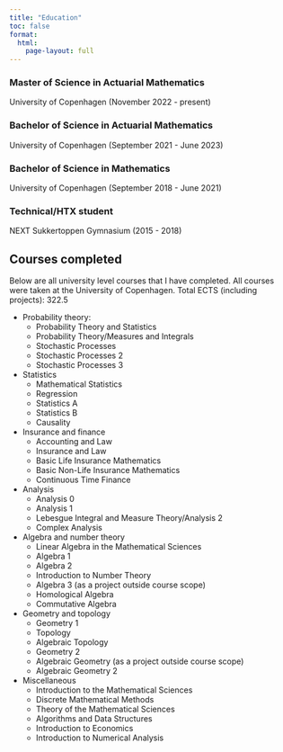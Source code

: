 ```yaml
---
title: "Education"
toc: false
format: 
  html:
    page-layout: full
---
```


### Master of Science in Actuarial Mathematics 
University of Copenhagen (November 2022 - present)

### Bachelor of Science in Actuarial Mathematics 
University of Copenhagen (September 2021 - June 2023)

### Bachelor of Science in Mathematics 
University of Copenhagen (September 2018 - June 2021)

### Technical/HTX student 
NEXT Sukkertoppen Gymnasium (2015 - 2018)

## Courses completed

Below are all university level courses that I have completed. All courses were taken at the University of Copenhagen. Total ECTS (including projects): 322.5

* Probability theory:
    + Probability Theory and Statistics
    + Probability Theory/Measures and Integrals
    + Stochastic Processes
    + Stochastic Processes 2
    + Stochastic Processes 3

* Statistics
    + Mathematical Statistics
    + Regression
    + Statistics A
    + Statistics B
    + Causality

* Insurance and finance
    + Accounting and Law
    + Insurance and Law
    + Basic Life Insurance Mathematics
    + Basic Non-Life Insurance Mathematics
    + Continuous Time Finance
    
* Analysis
    + Analysis 0
    + Analysis 1
    + Lebesgue Integral and Measure Theory/Analysis 2
    + Complex Analysis
* Algebra and number theory
    + Linear Algebra in the Mathematical Sciences
    + Algebra 1
    + Algebra 2
    + Introduction to Number Theory
    + Algebra 3 (as a project outside course scope)
    + Homological Algebra
    + Commutative Algebra
* Geometry and topology
    + Geometry 1
    + Topology
    + Algebraic Topology
    + Geometry 2
    + Algebraic Geometry (as a project outside course scope)
    + Algebraic Geometry 2
* Miscellaneous
    + Introduction to the Mathematical Sciences
    + Discrete Mathematical Methods
    + Theory of the Mathematical Sciences
    + Algorithms and Data Structures
    + Introduction to Economics
    + Introduction to Numerical Analysis

